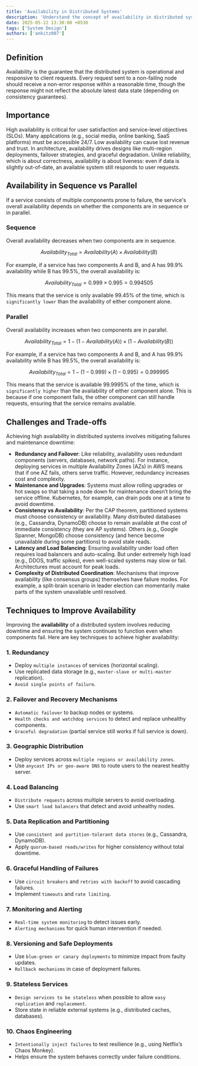 ```yaml
---
title: 'Availability in Distributed Systems'
description: 'Understand the concept of availability in distributed systems, its importance, challenges, and various models.'
date: 2025-05-22 13:30:00 +0530
tags: ['System Design']
authors: ['ankitz007']
---
```


## Definition

Availability is the guarantee that the distributed system is operational and responsive to client requests. Every request sent to a non-failing node should receive a non-error response within a reasonable time, though the response might not reflect the absolute latest data state (depending on consistency guarantees).

## Importance

High availability is critical for user satisfaction and service-level objectives (SLOs). Many applications (e.g., social media, online banking, SaaS platforms) must be accessible 24/7. Low availability can cause lost revenue and trust. In architecture, availability drives designs like multi-region deployments, failover strategies, and graceful degradation. Unlike reliability, which is about correctness, availability is about liveness: even if data is slightly out-of-date, an available system still responds to user requests.

## Availability in Sequence vs Parallel

If a service consists of multiple components prone to failure, the service's overall availability depends on whether the components are in sequence or in parallel.

### Sequence

Overall availability decreases when two components are in sequence.

$$ 
Availability_{Total} = Availability(A) \times Availability(B) 
$$

For example, if a service has two components A and B, and A has 99.9% availability while B has 99.5%, the overall availability is:

$$ 
Availability_{Total} = 0.999 \times 0.995 = 0.994505 
$$

This means that the service is only available 99.45% of the time, which is `significantly lower` than the availability of either component alone.

### Parallel

Overall availability increases when two components are in parallel.

$$ 
Availability_{Total} = 1 - (1 - Availability(A)) \times (1 - Availability(B)) 
$$

For example, if a service has two components A and B, and A has 99.9% availability while B has 99.5%, the overall availability is:

$$ 
Availability_{Total} = 1 - (1 - 0.999) \times (1 - 0.995) = 0.999995 
$$

This means that the service is available 99.9995% of the time, which is `significantly higher` than the availability of either component alone. This is because if one component fails, the other component can still handle requests, ensuring that the service remains available.

## Challenges and Trade-offs

Achieving high availability in distributed systems involves mitigating failures and maintenance downtime:

- **Redundancy and Failover**: Like reliability, availability uses redundant components (servers, databases, network paths). For instance, deploying services in multiple Availability Zones (AZs) in AWS means that if one AZ fails, others serve traffic. However, redundancy increases cost and complexity.
- **Maintenance and Upgrades**: Systems must allow rolling upgrades or hot swaps so that taking a node down for maintenance doesn’t bring the service offline. Kubernetes, for example, can drain pods one at a time to avoid downtime.
- **Consistency vs Availability**: Per the CAP theorem, partitioned systems must choose consistency or availability. Many distributed databases (e.g., Cassandra, DynamoDB) choose to remain available at the cost of immediate consistency (they are AP systems). Others (e.g., Google Spanner, MongoDB) choose consistency (and hence become unavailable during some partitions) to avoid stale reads.
- **Latency and Load Balancing**: Ensuring availability under load often requires load balancers and auto-scaling. But under extremely high load (e.g., DDOS, traffic spikes), even well-scaled systems may slow or fail. Architectures must account for peak loads.
- **Complexity of Distributed Coordination**: Mechanisms that improve availability (like consensus groups) themselves have failure modes. For example, a split-brain scenario in leader election can momentarily make parts of the system unavailable until resolved.

## Techniques to Improve Availability

Improving the **availability** of a distributed system involves reducing downtime and ensuring the system continues to function even when components fail. Here are key techniques to achieve higher availability:

### 1. Redundancy

- Deploy `multiple instances` of services (horizontal scaling).
- Use replicated data storage (e.g., `master-slave or multi-master` replication).
- `Avoid single points of failure`.

### 2. Failover and Recovery Mechanisms

- `Automatic failover` to backup nodes or systems.
- `Health checks and watchdog services` to detect and replace unhealthy components.
- `Graceful degradation` (partial service still works if full service is down).

### 3. Geographic Distribution

- Deploy services across `multiple regions or availability zones`.
- Use `anycast IPs or geo-aware DNS` to route users to the nearest healthy server.

### 4. Load Balancing

- `Distribute requests` across multiple servers to avoid overloading.
- Use `smart load balancers` that detect and avoid unhealthy nodes.

### 5. Data Replication and Partitioning

- Use `consistent and partition-tolerant data stores` (e.g., Cassandra, DynamoDB).
- Apply `quorum-based reads/writes` for higher consistency without total downtime.

### 6. Graceful Handling of Failures

- Use `circuit breakers` and `retries with backoff` to avoid cascading failures.
- Implement `timeouts` and `rate limiting`.

### 7. Monitoring and Alerting

- `Real-time system monitoring` to detect issues early.
- `Alerting mechanisms` for quick human intervention if needed.

### 8. Versioning and Safe Deployments

- Use `blue-green or canary deployments` to minimize impact from faulty updates.
- `Rollback mechanisms` in case of deployment failures.

### 9. Stateless Services

- `Design services to be stateless` when possible to allow `easy replication` and `replacement`.
- Store state in reliable external systems (e.g., distributed caches, databases).

### 10. Chaos Engineering

- `Intentionally inject failures` to test resilience (e.g., using Netflix’s Chaos Monkey).
- Helps ensure the system behaves correctly under failure conditions.
